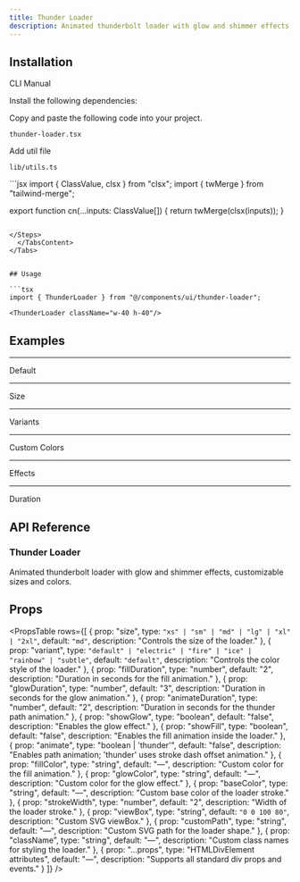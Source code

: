 ```yaml
---
title: Thunder Loader
description: Animated thunderbolt loader with glow and shimmer effects, customizable sizes and colors. 
---
```


<ComponentPreview
  name="thunderloader-demo"
  className=""
  description=""
/>

## Installation

<Tabs defaultValue="cli" className="w-full">
  <TabsList>
    <TabsTrigger value="cli">CLI</TabsTrigger>
    <TabsTrigger value="manual">Manual</TabsTrigger>
  </TabsList>
  <TabsContent value="cli">
    <PkgOptions name="thunder-loader" />
  </TabsContent>
  <TabsContent value="manual">
    <Steps>

<Step>Install the following dependencies:</Step>
<DepsOptions name="framer-motion" />

<Step>Copy and paste the following code into your project.</Step>
<p>
  <code>thunder-loader.tsx</code>
</p>
<ComponentSource name="thunder-loader" />


<Step>Add util file</Step>
<p>
  <code>lib/utils.ts</code>
</p>
```jsx
import { ClassValue, clsx } from "clsx";
import { twMerge } from "tailwind-merge";

export function cn(...inputs: ClassValue[]) {
  return twMerge(clsx(inputs));
}
```

</Steps>
  </TabsContent>
</Tabs>


## Usage

```tsx
import { ThunderLoader } from "@/components/ui/thunder-loader";
```

```tsx
<ThunderLoader className="w-40 h-40"/>
```

## Examples

---

<Step>Default</Step>

<ComponentPreview
  name="thunderloaderdefault-demo"
  className=""
  description=""
/>

---

<Step>Size</Step>

<ComponentPreview
  name="thunderloadersize-demo"
  className=""
  description=""
/>

---

<Step>Variants</Step>

<ComponentPreview
  name="thunderloadervariants-demo"
  className=""
  description=""
/>

---

<Step>Custom Colors</Step>

<ComponentPreview
  name="thunderloadercolors-demo"
  className=""
  description=""
/>

---

<Step>Effects</Step>

<ComponentPreview
  name="thunderloadereffects-demo"
  className=""
  description=""
/>

---

<Step>Duration</Step>

<ComponentPreview
  name="thunderloaderduration-demo"
  className=""
  description=""
/>

## API Reference

### Thunder Loader

Animated thunderbolt loader with glow and shimmer effects, customizable sizes and colors.

## Props

<PropsTable
  rows={[
    {
      prop: "size",
      type: `"xs" | "sm" | "md" | "lg" | "xl" | "2xl"`,
      default: `"md"`,
      description: "Controls the size of the loader."
    },
    {
      prop: "variant",
      type: `"default" | "electric" | "fire" | "ice" | "rainbow" | "subtle"`,
      default: `"default"`,
      description: "Controls the color style of the loader."
    },
    {
      prop: "fillDuration",
      type: "number",
      default: "2",
      description: "Duration in seconds for the fill animation."
    },
    {
      prop: "glowDuration",
      type: "number",
      default: "3",
      description: "Duration in seconds for the glow animation."
    },
    {
      prop: "animateDuration",
      type: "number",
      default: "2",
      description: "Duration in seconds for the thunder path animation."
    },
    {
      prop: "showGlow",
      type: "boolean",
      default: "false",
      description: "Enables the glow effect."
    },
    {
      prop: "showFill",
      type: "boolean",
      default: "false",
      description: "Enables the fill animation inside the loader."
    },
    {
      prop: "animate",
      type: "boolean | 'thunder'",
      default: "false",
      description: "Enables path animation; 'thunder' uses stroke dash offset animation."
    },
    {
      prop: "fillColor",
      type: "string",
      default: "—",
      description: "Custom color for the fill animation."
    },
    {
      prop: "glowColor",
      type: "string",
      default: "—",
      description: "Custom color for the glow effect."
    },
    {
      prop: "baseColor",
      type: "string",
      default: "—",
      description: "Custom base color of the loader stroke."
    },
    {
      prop: "strokeWidth",
      type: "number",
      default: "2",
      description: "Width of the loader stroke."
    },
    {
      prop: "viewBox",
      type: "string",
      default: `"0 0 100 80"`,
      description: "Custom SVG viewBox."
    },
    {
      prop: "customPath",
      type: "string",
      default: "—",
      description: "Custom SVG path for the loader shape."
    },
    {
      prop: "className",
      type: "string",
      default: "—",
      description: "Custom class names for styling the loader."
    },
    {
      prop: "...props",
      type: "HTMLDivElement attributes",
      default: "—",
      description: "Supports all standard div props and events."
    }
  ]}
/>



